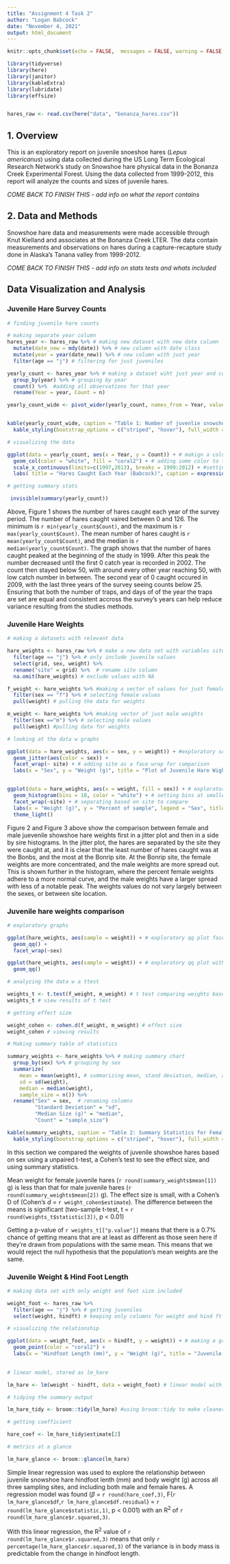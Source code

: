 ```yaml
---
title: "Assignment 4 Task 2"
author: "Logan Babcock"
date: "November 4, 2021"
output: html_document
---
```


```r
knitr::opts_chunk$set(echo = FALSE,  messages = FALSE, warning = FALSE, fig.align = "center")

library(tidyverse)
library(here)
library(janitor)
library(kableExtra)
library(lubridate)
library(effsize)


hares_raw <- read.csv(here("data", "bonanza_hares.csv"))

```

## 1. Overview
This is an exploratory report on juvenile snoeshoe hares (*Lepus americanus*) using data collected during the  US Long Term Ecological Research Network's study on Snowshoe hare physical data in the Bonanza Creek Experimental Forest. Using the data collected from 1999-2012, this report will analyze the counts and sizes of juvenile hares.

*COME BACK TO FINISH THIS  - add info on what the report contains*

## 2. Data and Methods
Snowshoe hare data and measurements were made accessible through Knut Kielland and associates at the Bonanza Creek LTER. The data contain measurements and observations on hares during a capture-recapture study done in Alaska's Tanana valley from 1999-2012. 

*COME BACK TO FINISH THIS - add info on stats tests and whats included* 

## Data Visualization and Analysis

### Juvenile Hare Survey Counts

```r

# finding juvenile hare counts

# making separate year column
hares_year <- hares_raw %>% # making new dataset with new date column
  mutate(date_new = mdy(date)) %>% # new column with date class
  mutate(year = year(date_new)) %>% # new column with just year
  filter(age == "j") # filtering for just juveniles

yearly_count <- hares_year %>% # making a dataset wiht just year and count
  group_by(year) %>% # grouping by year
  count() %>%  #adding all observations for that year
  rename(Year = year, Count = n)

yearly_count_wide <- pivot_wider(yearly_count, names_from = Year, values_from = Count)


kable(yearly_count_wide, caption = "Table 1: Number of juvenlie snowshoe hares caught per year" , align = "c") %>% # making a finalized table with title
  kable_styling(bootstrap_options = c("striped", "hover"), full_width = F) # customizing table

# visualizing the data

ggplot(data = yearly_count, aes(x = Year, y = Count)) + # makign a column chart to display counts
  geom_col(color = "white", fill = "coral2") + # adding some color to the graph
  scale_x_continuous(limits=c(1997,2013), breaks = 1999:2012) + #setting the x ais labels
  labs( title = "Hares Caught Each Year (Babcock)", caption = expression(paste(bold("Figure 1:"), " Number of juvenile hares caught during sampling from 1998-2012, with bar height representing number of individual hares."))) # adding a title and figure caption

# getting summary stats

 invisible(summary(yearly_count))

```

Above, Figure 1 shows the number of hares caught each year of the survey period. The number of hares caught vaired between 0 and 126. The minimum is `r min(yearly_count$Count)`, and the maximum is ` r max(yearly_count$Count)`. The mean number of hares caught is `r mean(yearly_count$Count)`, and the median is `r median(yearly_count$Count)`. The graph shows that the number of hares caught peaked at the beginning of the study in 1999. After this peak the number decreased until the first 0 catch year is recorded in 2002. The count then stayed below 50, with around every other year reaching 50, with low catch number in between. The second year of 0 caught occured in 2009, with the last three years of the survey seeing counts below 25. Ensuring that both the number of traps, and days of of the year the traps are set are equal and consistent accross the survey's years can help reduce variance resulting from the studies methods. 

### Juvenile Hare Weights

```r

# making a datasets with relevant data

hare_weights <- hares_raw %>% # make a new data set with variables site sex and weight
  filter(age == "j") %>% # only include juvenile values 
  select(grid, sex, weight) %>% 
  rename("site" = grid) %>%  # rename site column 
  na.omit(hare_weights) # exclude values with NA

f_weight <- hare_weights %>% #making a vector of values for just female hare weights
  filter(sex == "f") %>% # selecting female values
  pull(weight) # pulling the data for weights

m_weight <- hare_weights %>% #making vector of just male weights
  filter(sex =="m") %>% # selecting male values
  pull(weight) #pulling data for weights

# looking at the data w graphs

ggplot(data = hare_weights, aes(x = sex, y = weight)) + #exploratory scatter plot graph
  geom_jitter(aes(color = sex)) +
  facet_wrap(~ site) + # adding site as a face wrap for comparison
  labs(x = "Sex", y = "Weight (g)", title = "Plot of Juvenile Hare Wight by Sex and Site (Babcock)", caption = expression(paste(bold("Figure 2:"), "This plot shows the distribution of hare weights for each sex, faceted by survey site, where *f* is female and *m* is male.")))


ggplot(data = hare_weights, aes(x = weight, fill = sex)) + # exploratory histogram of weights with sex stacked
  geom_histogram(bins = 18, color = "white") + # setting bins at smaller value than default 30
  facet_wrap(~site) + # separating based on site to compare
  labs(x = "Weight (g)", y = "Percent of sample", legend = "Sex", title = "Histogram of Juvenile Hare Weights by Site and Sex (Babcock)", caption = expression(paste(bold("Figure 3:"), "This histogram shows the distribution of hare weights by percent of population, and is faceted by site"))) + # adding labels
  theme_light()


```

Figure 2 and Figure 3 above show the comparison between female and male juevenile showshoe hare weights first in a jitter plot and then in a side by sire histograms. In the jitter plot, the hares are separated by the site they were caught at, and it is clear that the least number of hares caught was at the Bonbs, and the most at the Bonrip site. At the Bonrip site, the female weights are more concentrated, and the male weights are more spread out. This is shown further in the histogram, where the percent female weights adhere to a more normal curve, and the male weights have a larger spread with less of a notable peak. The weights values do not vary largely between the sexes, or between site location.

### Juvenile hare weights comparison
```r
# exploratory graphs

ggplot(hare_weights, aes(sample = weight)) + # exploratory qq plot faceted by sex
  geom_qq() +
  facet_wrap(~sex)

ggplot(hare_weights, aes(sample = weight)) + # exploratory qq plot with population considered together
  geom_qq()

# analyzing the data w a ttest 

weights_t <- t.test(f_weight, m_weight) # t test comparing weights based on sex
weights_t # view results of t test

# getting effect size 

weight_cohen <- cohen.d(f_weight, m_weight) # effect size
weight_cohen # viewing results 

```

```r
# Making summary table of statistics

summary_weights <- hare_weights %>% # making summary chart
  group_by(sex) %>% # grouping by sex
  summarize(
    mean = mean(weight), # summarizing mean, stand deviation, median, and counting sample size
    sd = sd(weight),
    median = median(weight),
    sample_size = n()) %>% 
  rename("Sex" = sex,  # renaming columns 
         "Standard Deviation" = "sd",
         "Median Size (g)" = "median", 
         "Count" = "sample_size")

kable(summary_weights, caption = "Table 2: Summary Statistics for Female and Male Juvenile Hare Weights", digits = 2, align = "c") %>% 
  kable_styling(bootstrap_options = c("striped", "hover"), full_width = F)

```
In this section we compared the weights of juvenile showshoe hares based on sex using a unpaired t-test, a Cohen's test to see the effect size, and using summary statistics.

Mean weight for female juvenile hares (`r round(summary_weights$mean[1])` g) is less than that for male juvenile hares (`r round(summary_weights$mean[2])` g). The effect size is small, with a Cohen's D of (Cohen's *d* = `r weight_cohen$estimate`). The difference between the means is significant (two-sample t-test, t = `r round(weights_t$statistic[3])`, p < 0.01)

Getting a p-value of `r weights_t[["p.value"]]` means that there is a 0.7% chance of getting means that are at least as different as those seen here if they're drawn from populations with the same mean. This means that we would reject the null hypothesis that the population's mean weights are the same.

### Juvenile Weight & Hind Foot Length

```r
# making data set with only weight and foot size included

weight_foot <- hares_raw %>% 
  filter(age == "j") %>% # getting juveniles
  select(weight, hindft) # keeping only columns for weight and hind ft

# visualizing the relationship

ggplot(data = weight_foot, aes(x = hindft, y = weight)) + # making a graph with the variables
  geom_point(color = "coral2") +
  labs(x = "Hindfoot Length (mm)", y = "Weight (g)", title = "Juvenile Hare Hindfoot Lenth and Weight Relationship (Babcock)", caption = expression(paste(bold("Figure 4:"), "Hindfoot lenth (mm) and hare weight in grams are plotted to visualize their relationship")))
  
```

```r
# linear model, stored as lm_hare

lm_hare <- lm(weight ~ hindft, data = weight_foot) # linear model with foot and weight measurements

# tidying the summary output

lm_hare_tidy <- broom::tidy(lm_hare) #using broom::tidy to make cleaner output table

# getting coefficient 

hare_coef <- lm_hare_tidy$estimate[2]

# metrics at a glance

lm_hare_glance <- broom::glance(lm_hare)

```

Simple linear regression was used to explore the relationship between juvenile snowshoe hare hindfoot lenth (mm) and body weight (g) across all three sampling sites, and including both male and female hares. A regression model was found ($\beta$ = `r round(hare_coef,3)`, F(`r lm_hare_glance$df`,`r lm_hare_glance$df.residual`) = `r round(lm_hare_glance$statistic,1)`, p < 0.001) with an R^2^ of `r round(lm_hare_glance$r.squared,3)`.

With this linear regression, the R^2^ value of `r round(lm_hare_glance$r.squared,3)` means that only `r percentage(lm_hare_glance$r.squared,3)` of the variance is in body mass is predictable from the change in hindfoot length. 
